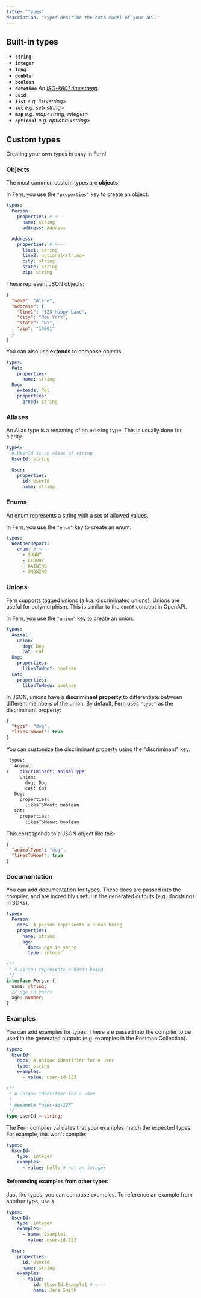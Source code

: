```yaml
---
title: "Types"
description: "Types describe the data model of your API."
---
```


## Built-in types

- **`string`**
- **`integer`**
- **`long`**
- **`double`**
- **`boolean`**
- **`datetime`** _An [ISO-8601 timestamp](https://en.wikipedia.org/wiki/ISO_8601)._
- **`uuid`**
- **`list`** _e.g. list\<string\>_
- **`set`** _e.g. set\<string\>_
- **`map`** _e.g. map\<string, integer\>_
- **`optional`** _e.g. optional\<string\>_

## Custom types

Creating your own types is easy in Fern!

### Objects

The most common custom types are **objects**.

In Fern, you use the `"properties"` key to create an object:

```yaml
types:
  Person:
    properties: # <---
      name: string
      address: Address

  Address:
    properties: # <---
      line1: string
      line2: optional<string>
      city: string
      state: string
      zip: string
```

These represent JSON objects:

```json
{
  "name": "Alice",
  "address": {
    "line1": "123 Happy Lane",
    "city": "New York",
    "state": "NY",
    "zip": "10001"
  }
}
```

You can also use **extends** to compose objects:

```yaml
types:
  Pet:
    properties:
      name: string
  Dog:
    extends: Pet
    properties:
      breed: string
```

### Aliases

An Alias type is a renaming of an existing type. This is usually done for clarity.

```yaml
types:
  # UserId is an alias of string
  UserId: string

  User:
    properties:
      id: UserId
      name: string
```

### Enums

An enum represents a string with a set of allowed values.

In Fern, you use the `"enum"` key to create an enum:

```yaml
types:
  WeatherReport:
    enum: # <---
      - SUNNY
      - CLOUDY
      - RAINING
      - SNOWING
```

### Unions

Fern supports tagged unions (a.k.a. discriminated unions). Unions are useful for
polymorphism. This is similar to the `oneOf` concept in OpenAPI.

In Fern, you use the `"union"` key to create an union:

```yaml
types:
  Animal:
    union:
      dog: Dog
      cat: Cat
  Dog:
    properties:
      likesToWoof: boolean
  Cat:
    properties:
      likesToMeow: boolean
```

In JSON, unions have a **discriminant property** to differentiate between
different members of the union. By default, Fern uses `"type"` as the
discriminant property:

```json
{
  "type": "dog",
  "likesToWoof": true
}
```

You can customize the discriminant property using the "discriminant" key:

```diff
 types:
   Animal:
+    discriminant: animalType
     union:
       dog: Dog
       cat: Cat
   Dog:
     properties:
       likesToWoof: boolean
   Cat:
     properties:
       likesToMeow: boolean
```

This corresponds to a JSON object like this:

```json
{
  "animalType": "dog",
  "likesToWoof": true
}
```

### Documentation

You can add documentation for types. These docs are passed into the compiler,
and are incredibly useful in the generated outputs (e.g. docstrings in SDKs).

```yaml
types:
  Person:
    docs: A person represents a human being
    properties:
      name: string
      age:
        docs: age in years
        type: integer
```

```typescript Generated TypeScript SDK
/**
 * A person represents a human being
 */
interface Person {
  name: string;
  // age in years
  age: number;
}
```

### Examples

You can add examples for types. These are passed into the compiler to be used in
the generated outputs (e.g. examples in the Postman Collection).

```yaml
types:
  UserId:
    docs: A unique identifier for a user
    type: string
    examples:
      - value: user-id-123
```

```typescript Generated TypeScript SDK
/**
 * A unique identifier for a user
 *
 * @example "user-id-123"
 */
type UserId = string;
```

The Fern compiler validates that your examples match the expected types. For
example, this won't compile:

```yaml
types:
  UserId:
    type: integer
    examples:
      - value: hello # not an integer
```

#### Referencing examples from other types

Just like types, you can compose examples. To reference an example from another
type, use `$`.

```yaml
types:
  UserId:
    type: integer
    examples:
      - name: Example1
        value: user-id-123

  User:
    properties:
      id: UserId
      name: string
    examples:
      - value:
          id: $UserId.Example1 # <---
          name: Jane Smith
```
